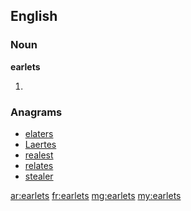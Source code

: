==English==

===Noun===
'''earlets'''

# {{obsolete}} {{plural of|[[earlet]]}}

===Anagrams===
* [[elaters#English|elaters]]
* [[Laertes#English|Laertes]]
* [[realest#English|realest]]
* [[relates#English|relates]]
* [[stealer#English|stealer]]

[[ar:earlets]]
[[fr:earlets]]
[[mg:earlets]]
[[my:earlets]]
